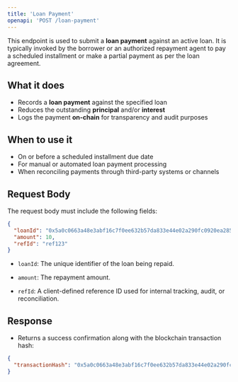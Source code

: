 ```yaml
---
title: 'Loan Payment'
openapi: 'POST /loan-payment'
---
```


This endpoint is used to submit a **loan payment** against an active loan. It is typically invoked by the borrower or an authorized repayment agent to pay a scheduled installment or make a partial payment as per the loan agreement.

## What it does
- Records a **loan payment** against the specified loan
- Reduces the outstanding **principal** and/or **interest**
- Logs the payment **on-chain** for transparency and audit purposes

## When to use it
- On or before a scheduled installment due date
- For manual or automated loan payment processing
- When reconciling payments through third-party systems or channels

## Request Body

The request body must include the following fields:

```json
{
  "loanId": "0x5a0c0663a48e3abf16c7f0ee632b57da833e44e02a290fc0920ea2858da31f73",
  "amount": 10,
  "refId": "ref123"
}
```

- `loanId`: The unique identifier of the loan being repaid.

- `amount`: The repayment amount.

- `refId`: A client-defined reference ID used for internal tracking, audit, or reconciliation.

## Response

- Returns a success confirmation along with the blockchain transaction hash:

```json
{
  "transactionHash": "0x5a0c0663a48e3abf16c7f0ee632b57da833e44e02a290fc0920ea2858da31f73"
}
```
